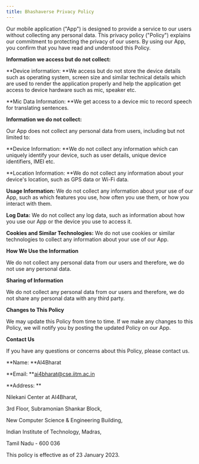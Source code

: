 ```yaml
---
title: Bhashaverse Privacy Policy
---
```


Our mobile application ("App") is designed to provide a service to our users without collecting any personal data. This privacy policy ("Policy") explains our commitment to protecting the privacy of our users. By using our App, you confirm that you have read and understood this Policy.




**Information we access but do not collect:**




**Device information: **We access but do not store the device details such as operating system, screen size and similar technical details which are used to render the application properly and help the application get access to device hardware such as mic, speaker etc.




**Mic Data Information: **We get access to a device mic to record speech for translating sentences.





**Information we do not collect:**




Our App does not collect any personal data from users, including but not limited to:




**Device Information: **We do not collect any information which can uniquely identify your device, such as user details, unique device identifiers, IMEI etc.




**Location Information: **We do not collect any information about your device's location, such as GPS data or Wi-Fi data.




**Usage Information:** We do not collect any information about your use of our App, such as which features you use, how often you use them, or how you interact with them.




**Log Data:** We do not collect any log data, such as information about how you use our App or the device you use to access it.




**Cookies and Similar Technologies:** We do not use cookies or similar technologies to collect any information about your use of our App.




**How We Use the Information**




We do not collect any personal data from our users and therefore, we do not use any personal data.

**Sharing of Information**




We do not collect any personal data from our users and therefore, we do not share any personal data with any third party.




**Changes to This Policy**




We may update this Policy from time to time. If we make any changes to this Policy, we will notify you by posting the updated Policy on our App.




**Contact Us**




If you have any questions or concerns about this Policy, please contact us.




**Name: **AI4Bharat

**Email: **ai4bharat@cse.iitm.ac.in

**Address: **

Nilekani Center at AI4Bharat,

3rd Floor, Subramonian Shankar Block,

New Computer Science & Engineering Building,

Indian Institute of Technology, Madras,

Tamil Nadu - 600 036





This policy is effective as of 23 January 2023.




